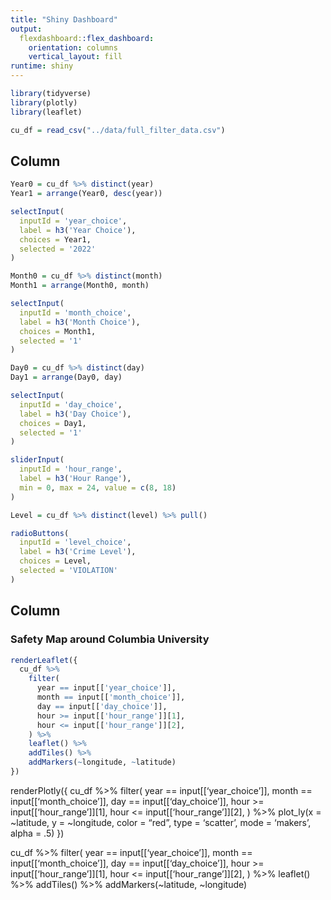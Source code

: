 ```yaml
---
title: "Shiny Dashboard"
output: 
  flexdashboard::flex_dashboard:
    orientation: columns
    vertical_layout: fill
runtime: shiny
---
```


```r
library(tidyverse)
library(plotly)
library(leaflet)

cu_df = read_csv("../data/full_filter_data.csv")
```

Column {.sidebar}
-----------------------------------------------------------------------

```r
Year0 = cu_df %>% distinct(year) 
Year1 = arrange(Year0, desc(year))

selectInput(
  inputId = 'year_choice',
  label = h3('Year Choice'),
  choices = Year1,
  selected = '2022'
)

Month0 = cu_df %>% distinct(month) 
Month1 = arrange(Month0, month)

selectInput(
  inputId = 'month_choice',
  label = h3('Month Choice'),
  choices = Month1,
  selected = '1'
)

Day0 = cu_df %>% distinct(day) 
Day1 = arrange(Day0, day)

selectInput(
  inputId = 'day_choice',
  label = h3('Day Choice'),
  choices = Day1,
  selected = '1'
)

sliderInput(
  inputId = 'hour_range',
  label = h3('Hour Range'),
  min = 0, max = 24, value = c(8, 18)
)

Level = cu_df %>% distinct(level) %>% pull()

radioButtons(
  inputId = 'level_choice',
  label = h3('Crime Level'),
  choices = Level,
  selected = 'VIOLATION'
)
```


Column 
-----------------------------------------------------------------------

### Safety Map around Columbia University

```r
renderLeaflet({
  cu_df %>% 
    filter(
      year == input[['year_choice']],
      month == input[['month_choice']],
      day == input[['day_choice']],
      hour >= input[['hour_range']][1],
      hour <= input[['hour_range']][2],
    ) %>% 
    leaflet() %>% 
    addTiles() %>% 
    addMarkers(~longitude, ~latitude)
})
```

renderPlotly({
  cu_df %>% 
    filter(
      year == input[['year_choice']],
      month == input[['month_choice']],
      day == input[['day_choice']],
      hour >= input[['hour_range']][1],
      hour <= input[['hour_range']][2],
    ) %>% 
    plot_ly(x = ~latitude, y = ~longitude, color = "red",
            type = 'scatter', mode = 'makers', alpha = .5)
})

cu_df %>% 
    filter(
      year == input[['year_choice']],
      month == input[['month_choice']],
      day == input[['day_choice']],
      hour >= input[['hour_range']][1],
      hour <= input[['hour_range']][2],
    ) %>%
  leaflet() %>% 
  addTiles() %>% 
  addMarkers(~latitude, ~longitude)